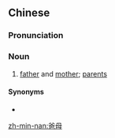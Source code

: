 ==Chinese==
{{zh-forms‎}}

===Pronunciation===
{{zh-pron
|mn=xm,tp,kh,tn,sx,yl,km,mg,hc:pē-bú/qz,lk:pě-bú/zz:pēe-bó/tc:pē-bó
|cat=n
}}

===Noun===
{{zh-noun}}

# {{lb|zh|Min Nan}} [[father]] and [[mother]]; [[parent]]s

====Synonyms====
* {{zh-l|父母}}

[[zh-min-nan:爸母]]